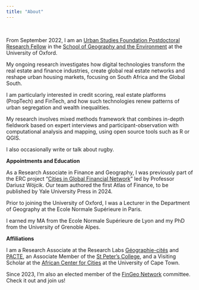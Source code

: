 ---
title: "About"
---

<br>

From September 2022, I am an [Urban Studies Foundation Postdoctoral Research Fellow](https://www.urbanstudiesfoundation.org/) in the [School of Geography and the Environment](https://www.geog.ox.ac.uk/staff/jmigozzi.html) at the University of Oxford.

My ongoing research investigates how digital technologies transform the real estate and finance industries, create global real estate networks and reshape urban housing markets, focusing on South Africa and the Global South.

I am particularly interested in credit scoring, real estate platforms (PropTech) and FinTech, and how such technologies renew patterns of urban segregation and wealth inequalities.

My research involves mixed methods framework that combines in-depth fieldwork based on expert interviews and participant-observation with computational analysis and mapping, using open source tools such as R or QGIS.

I also occasionally write or talk about rugby.


**Appointments and Education**

As a Research Associate in Finance and Geography, I was previously part of the ERC project "[Cities in Global Financial Network](https://www.citynet21.org/)" led by Professor Dariusz Wójcik. Our team authored the first Atlas of Finance, to be published by Yale University Press in 2024.

Prior to joining the University of Oxford, I was a Lecturer in the Department of Geography at the Ecole Normale Supérieure in Paris.

I earned my MA from the Ecole Normale Supérieure de Lyon and my PhD from the University of Grenoble Alpes.

**Affiliations**

I am a Research Associate at the Research Labs [Géographie-cités](https://geographie-cites.cnrs.fr/en/geographie-cites/) and [PACTE](https://www.pacte-grenoble.fr/en), an Associate Member of the [St Peter's College](https://www.spc.ox.ac.uk/), and a Visiting Scholar at the [African Center for Cities](https://www.africancentreforcities.net/) at the University of Cape Town.

Since 2023, I'm also an elected member of the [FinGeo Network](https://www.fingeo.net/) committee. Check it out and join us!

